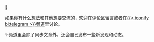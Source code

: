 🌳

如果你有什么想法和其他想要交流的，欢迎在评论区留言或者在[{{< iconify bi:telegram >}}频道](https://t.me/backyardofthatman)里讨论。

✨频道里会除了同步文章外，还会自己发布一些新发现和动态。
